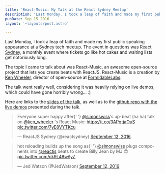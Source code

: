 ```yaml
---
title: 'React-Music: My Talk at the React Sydney Meetup'
description: 'Last Monday, I took a leap of faith and made my first public speaking appearance at a Sydney tech meetup. The event in questions was [React Sydney](https://www.meetup.com/React-Sydne), a monthly event where tickets go like hot cakes and waiting lists get notoriously long.'
pubDate: Sep 15 2016
layout: '~layouts/post.astro'

---
```

  

Last Monday, I took a leap of faith and made my first public speaking appearance at a Sydney tech meetup. The event in questions was [React Sydney](https://www.meetup.com/React-Sydney), a monthly event where tickets go like hot cakes and waiting lists get notoriously long.

<IntroText>

The topic I came to talk about was React-Music, an awesome open-source project that lets you create beats with ReactJS. React-Music is a creation by [Ken Wheeler](https://twitter.com/ken_wheeler), director of open-source at [FormidableLabs](https://formidable.com).

</IntroText>

The talk went really well, considering it was heavily relying on live demos, which could have
gone horribly wrong… :)

Here are links to the [slides of the talk](https://slides.com/simonswiss/react-music), as well as to the [github repo with the live demos](https://github.com/simonswiss/react-music) presented during the talk.

<Tweet>
  <blockquote className="twitter-tweet">
    <p lang="en" dir="ltr">
      Everyone super happy after{' '}
      <a href="https://twitter.com/simonswiss?ref_src=twsrc%5Etfw">@simonswiss</a>&#39;s up-beat (ha
      ha) talk on <a href="https://twitter.com/ken_wheeler?ref_src=twsrc%5Etfw">@ken_wheeler</a>
      &#39;s React Music: <a href="https://t.co/3APqtjaOuS">https://t.co/3APqtjaOuS</a> <a href="https://t.co/7yE8VYTKcu">pic.twitter.com/7yE8VYTKcu</a>
    </p>
    &mdash; ReactJS Sydney (@reactsydney) <a href="https://twitter.com/reactsydney/status/775261154373283842?ref_src=twsrc%5Etfw">September 12, 2016</a>
  </blockquote>
</Tweet>

<Tweet>
  <blockquote className="twitter-tweet">
    <p lang="en" dir="ltr">
      hot reloading builds up the song as{' '}
      <a href="https://twitter.com/simonswiss?ref_src=twsrc%5Etfw">@simonswiss</a> plugs components
      into <a href="https://twitter.com/reactjs?ref_src=twsrc%5Etfw">@reactjs</a> beats to create
      Billy Jean by MJ 😍 <a href="https://t.co/nk9L48wAyZ">pic.twitter.com/nk9L48wAyZ</a>
    </p>
    &mdash; Jed Watson (@JedWatson) <a href="https://twitter.com/JedWatson/status/775251270890233856?ref_src=twsrc%5Etfw">September 12, 2016</a>
  </blockquote>
</Tweet>
